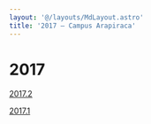 ```yaml
---
layout: '@/layouts/MdLayout.astro'
title: '2017 — Campus Arapiraca'
---
```




2017
====








[2017.2](/cpt/horarios/2017/oferta-academica-2017.2/view)


[2017.1](/cpt/horarios/2017/oferta-2017.1/view)









